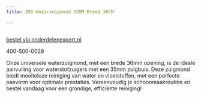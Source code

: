 ```yaml
---
title: ZOS Waterzuigmond 35MM Breed 36CM

---
```



<Image src={imageProduct} width={imageProduct.width} alt="" />

[bestel via onderdelenexpert.nl](https://www.onderdelenexpert.nl/zos-waterzuigmond-35mm-breed-36cm-46-35-360r)

400-500-0029

Onze universele waterzuigmond, met een brede 36mm opening, is de ideale aanvulling voor waterstofzuigers met een 35mm zuigbuis. Deze zuigmond biedt moeiteloze reiniging van water en vloeistoffen, met een perfecte pasvorm voor optimale prestaties. Vereenvoudig je schoonmaakroutine en bestel vandaag voor een grondige, efficiënte reiniging!

